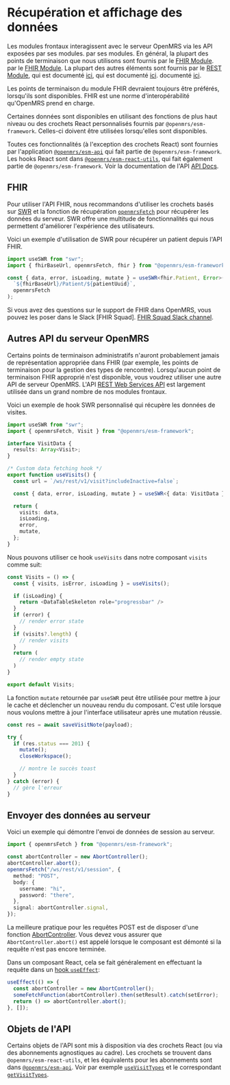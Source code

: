 # Récupération et affichage des données

Les modules frontaux interagissent avec le serveur OpenMRS via les API exposées par ses modules.
par ses modules. En général, la plupart des points de terminaison que nous utilisons sont fournis par le [FHIR Module](+101%3A+OpenMRS+Strategy).
par le [FHIR Module](https://wiki.openmrs.org/display/projects/FHIR+101%3A+OpenMRS+Strategy%2C+Tools%2C+FHIR+API%2C+et+Help).
La plupart des autres éléments sont fournis par le
[REST Module](https://wiki.openmrs.org/display/docs/REST+Module), qui est documenté [ici](https://wiki.openmrs.org/display/docs/REST+Module), qui est documenté [ici](https://wiki.openmrs.org/display/docs/REST+Module).
documenté [ici](https://rest.openmrs.org/).

Les points de terminaison du module FHIR devraient toujours être préférés, lorsqu'ils sont
disponibles. FHIR est une norme d'interopérabilité qu'OpenMRS prend en charge.

Certaines données sont disponibles en utilisant des fonctions de plus haut niveau ou des crochets React personnalisés fournis
par `@openmrs/esm-framework`. Celles-ci doivent être utilisées lorsqu'elles sont disponibles.

Toutes ces fonctionnalités (à l'exception des crochets React) sont fournies par l'application
[`@openmrs/esm-api`](https://github.com/openmrs/openmrs-esm-core/tree/main/packages/framework/esm-api)
qui fait partie de `@openmrs/esm-framework`.
Les hooks React sont dans
[`@openmrs/esm-react-utils`](https://github.com/openmrs/openmrs-esm-core/blob/main/packages/framework/esm-react-utils),
qui fait également partie de `@openmrs/esm-framework`. Voir la documentation de l'API
[API Docs](https://github.com/openmrs/openmrs-esm-core/blob/main/packages/framework/esm-framework/docs/API.md).

## FHIR

Pour utiliser l'API FHIR, nous recommandons d'utiliser les crochets basés sur [SWR](https://swr.vercel.app/docs/data-fetching) et la fonction de récupération [`openmrsFetch`](https://github.com/openmrs/openmrs-esm-core/blob/main/packages/framework/esm-framework/docs/API.md#openmrsfetch) pour récupérer les données du serveur. SWR offre une multitude de fonctionnalités qui nous permettent d'améliorer l'expérience des utilisateurs.

Voici un exemple d'utilisation de SWR pour récupérer un patient depuis l'API FHIR.

```ts
import useSWR from "swr";
import { fhirBaseUrl, openmrsFetch, fhir } from "@openmrs/esm-framework";

const { data, error, isLoading, mutate } = useSWR<fhir.Patient, Error>(
  `${fhirBaseUrl}/Patient/${patientUuid}`,
  openmrsFetch
);
```

Si vous avez des questions sur le support de FHIR dans OpenMRS, vous pouvez les poser dans le Slack [FHIR Squad].
[FHIR Squad Slack channel](https://openmrs.slack.com/archives/CKLPH66BB).

## Autres API du serveur OpenMRS

Certains points de terminaison administratifs n'auront probablement jamais de représentation appropriée dans FHIR (par exemple, les points de terminaison pour la gestion des types de rencontre). Lorsqu'aucun point de terminaison FHIR approprié n'est disponible, vous voudrez utiliser une autre API de serveur OpenMRS. L'API [REST Web Services API](https://rest.openmrs.org/) est largement utilisée dans un grand nombre de nos modules frontaux.

Voici un exemple de hook SWR personnalisé qui récupère les données de visites.

```ts
import useSWR from "swr";
import { openmrsFetch, Visit } from "@openmrs/esm-framework";

interface VisitData {
  results: Array<Visit>;
}

/* Custom data fetching hook */
export function useVisits() {
  const url = `/ws/rest/v1/visit?includeInactive=false`;

  const { data, error, isLoading, mutate } = useSWR<{ data: VisitData }, Error>(url, openmrsFetch);

  return {
    visits: data,
    isLoading,
    error,
    mutate,
  };
}
```

Nous pouvons utiliser ce hook `useVisits` dans notre composant `visits` comme suit:

```ts
const Visits = () => {
  const { visits, isError, isLoading } = useVisits();

  if (isLoading) {
    return <DataTableSkeleton role="progressbar" />
  }
  if (error) {
    // render error state
  }
  if (visits?.length) {
    // render visits
  }
  return (
    // render empty state
  )
}

export default Visits;
```

La fonction `mutate` retournée par `useSWR` peut être utilisée pour mettre à jour le cache et déclencher un nouveau rendu du composant. C'est utile lorsque nous voulons mettre à jour l'interface utilisateur après une mutation réussie.

```ts
const res = await saveVisitNote(payload);

try {
  if (res.status === 201) {
    mutate();
    closeWorkspace();

    // montre le succès toast
  }
} catch (error) {
  // gère l'erreur
}
```

## Envoyer des données au serveur

Voici un exemple qui démontre l'envoi de données de session au serveur.

```ts
import { openmrsFetch } from "@openmrs/esm-framework";

const abortController = new AbortController();
abortController.abort();
openmrsFetch("/ws/rest/v1/session", {
  method: "POST",
  body: {
    username: "hi",
    password: "there",
  },
  signal: abortController.signal,
});
```

La meilleure pratique pour les requêtes POST est de disposer d'une fonction
[AbortController](https://developer.mozilla.org/en-US/docs/Web/API/AbortController/abort).
Vous devez vous assurer que `AbortController.abort()` est appelé lorsque le composant est démonté
si la requête n'est pas encore terminée.

Dans un composant React, cela se fait généralement en effectuant la requête
dans un [hook `useEffect`](https://reactjs.org/docs/hooks-effect.html):

```ts
useEffect(() => {
  const abortController = new AbortController();
  someFetchFunction(abortController).then(setResult).catch(setError);
  return () => abortController.abort();
}, []);
```

## Objets de l'API

Certains objets de l'API sont mis à disposition via des crochets React (ou via des abonnements agnostiques au cadre).
Les crochets se trouvent dans
`@openmrs/esm-react-utils`,
et les équivalents pour les abonnements sont dans
[`@openmrs/esm-api`](https://github.com/openmrs/openmrs-esm-core/blob/main/packages/framework/esm-framework/docs/API.md#api-functions).
Voir par exemple [`useVisitTypes`](https://github.com/openmrs/openmrs-esm-core/blob/main/packages/framework/esm-framework/docs/API.md#usevisittypes)
et le correspondant [`getVisitTypes`](https://github.com/openmrs/openmrs-esm-core/blob/main/packages/framework/esm-framework/docs/API.md#getvisittypes).
